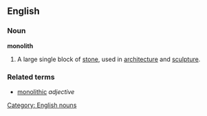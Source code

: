 ==English==

===Noun===
'''monolith'''
#A large single block of [[stone]], used in [[architecture]] and [[sculpture]].

===Related terms===
* [[monolithic]] ''adjective''

[[Category: English nouns]]